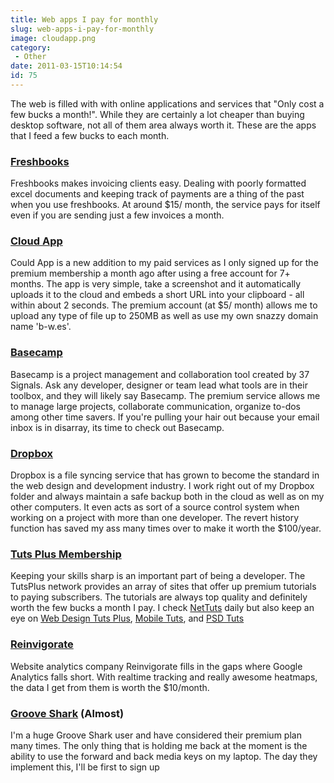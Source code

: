 ```yaml
---
title: Web apps I pay for monthly
slug: web-apps-i-pay-for-monthly
image: cloudapp.png
category:
 - Other
date: 2011-03-15T10:14:54
id: 75
---
```


The web is filled with with online applications and services that "Only cost a few bucks a month!". While they are certainly a lot cheaper than buying desktop software, not all of them area always worth it. These are the apps that I feed a few bucks to each month.
### [Freshbooks](http://www.freshbooks.com/)
Freshbooks makes invoicing clients easy. Dealing with poorly formatted excel documents and keeping track of payments are a thing of the past when you use freshbooks. At around $15/ month, the service pays for itself even if you are sending just a few invoices a month.
### [Cloud App](http://getcloudapp.com/)
Could App is a new addition to my paid services as I only signed up for the premium membership a month ago after using a free account for 7+ months. The app is very simple, take a screenshot and it automatically uploads it to the cloud and embeds a short URL into your clipboard - all within about 2 seconds. The premium account (at $5/ month) allows me to upload any type of file up to 250MB as well as use my own snazzy domain name 'b-w.es'.
### [Basecamp](http://basecamphq.com/)
Basecamp is a project management and collaboration tool created by 37 Signals. Ask any developer, designer or team lead what tools are in their toolbox, and they will likely say Basecamp. The premium service allows me to manage large projects, collaborate communication, organize to-dos among other time savers. If you're pulling your hair out because your email inbox is in disarray, its time to check out Basecamp.
### [Dropbox](https://www.dropbox.com/)
Dropbox is a file syncing service that has grown to become the standard in the web design and development industry. I work right out of my Dropbox folder and always maintain a safe backup both in the cloud as well as on my other computers. It even acts as sort of a source control system when working on a project with more than one developer. The revert history function has saved my ass many times over to make it worth the $100/year.
### [Tuts Plus Membership](http://tutsplus.com/)
Keeping your skills sharp is an important part of being a developer. The TutsPlus network provides an array of sites that offer up premium tutorials to paying subscribers. The tutorials are always top quality and definitely worth the few bucks a month I pay. I check [NetTuts](http://net.tutsplus.com/) daily but also keep an eye on [Web Design Tuts Plus](http://webdesign.tutsplus.com/), [Mobile Tuts](http://mobile.tutsplus.com/), and [PSD Tuts](http://psd.tutsplus.com/)
### [Reinvigorate](http://reinvigorate.net/)
Website analytics company Reinvigorate fills in the gaps where Google Analytics falls short. With realtime tracking and really awesome heatmaps, the data I get from them is worth the $10/month.
### [Groove Shark](http://listen.grooveshark.com/) (Almost)
I'm a huge Groove Shark user and have considered their premium plan many times. The only thing that is holding me back at the moment is the ability to use the forward and back media keys on my laptop. The day they implement this, I'll be first to sign up